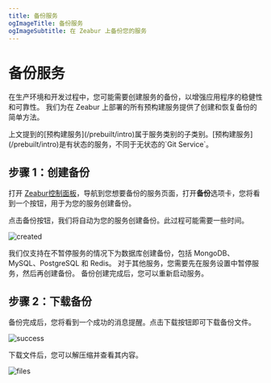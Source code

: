```yaml
---
title: 备份服务
ogImageTitle: 备份服务
ogImageSubtitle: 在 Zeabur 上备份您的服务
---
```


# 备份服务
在生产环境和开发过程中，您可能需要创建服务的备份，以增强应用程序的稳健性和可靠性。
我们为在 Zeabur 上部署的所有预构建服务提供了创建和恢复备份的简单方法。

<Callout>
    上文提到的[预构建服务](/prebuilt/intro)属于服务类别的子类别。[预构建服务](/prebuilt/intro)是有状态的服务，不同于无状态的`Git Service`。
</Callout>

## 步骤 1：创建备份

打开 [Zeabur控制面板](https://dash.zeabur.com)，导航到您想要备份的服务页面，打开**备份**选项卡，您将看到一个按钮，用于为您的服务创建备份。

点击备份按钮，我们将自动为您的服务创建备份。此过程可能需要一些时间。

![created](/deploy/backup/backup-created.png)

<Callout>
    我们仅支持在不暂停服务的情况下为数据库创建备份，包括 MongoDB、MySQL、PostgreSQL 和 Redis。
    对于其他服务，您需要先在服务设置中暂停服务，然后再创建备份。
    备份创建完成后，您可以重新启动服务。
</Callout>

## 步骤 2：下载备份

备份完成后，您将看到一个成功的消息提醒。点击下载按钮即可下载备份文件。

![success](/deploy/backup/backup-success.png)

下载文件后，您可以解压缩并查看其内容。

![files](/deploy/backup/backup-files.png)